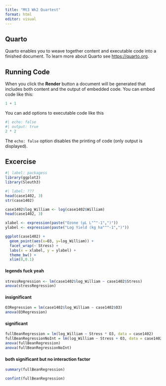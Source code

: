 ```yaml
---
title: "Mt3 Wk2 Quartest"
format: html
editor: visual
---
```


## Quarto

Quarto enables you to weave together content and executable code into a finished document. To learn more about Quarto see <https://quarto.org>.

## Running Code

When you click the **Render** button a document will be generated that includes both content and the output of embedded code. You can embed code like this:

```r
1 + 1
```

You can add options to executable code like this

```r
#| echo: false
#| output: true
2 * 2
```

The `echo: false` option disables the printing of code (only output is displayed).

## Excercise

```r
#| label: packagess
library(ggplot2)
library(Sleuth3)
```

```r
#| label: ???
head(case1402, 3)
str(case1402)
```


```r
case1402$log_William <- log(case1402$William)
head(case1402, 3)
```

```r
xlabel <- expression(paste("Ozone (μL L"^"-1",")"))
ylabel <- expression(paste("Log Yield (kg ha"^"-1",")"))

ggplot(case1402) + 
  geom_point(aes(x=O3, y=log_William)) + 
  facet_wrap(~ Stress) + 
  labs(x = xlabel, y = ylabel) + 
  theme_bw() + 
  xlim(0,0.1)
```
#### legends fuck yeah

```r
stressRegression <- lm(case1402$log_William ~ case1402$Stress)
anova(stressRegression)
```
#### insignificant

```r
O3Regression = lm(case1402$log_William ~ case1402$O3)
anova(O3Regression)
```
#### significant

```r
fullBeanRegression = lm(log_William ~ Stress * O3, data = case1402)
fullBeanRegressionNoInt = lm(log_William ~ Stress + O3, data = case1402)
anova(fullBeanRegression)
anova(fullBeanRegressionNoInt)
```
#### both significant but no interaction factor

```r
summary(fullBeanRegression)
```

```r
confint(fullBeanRegression)
```